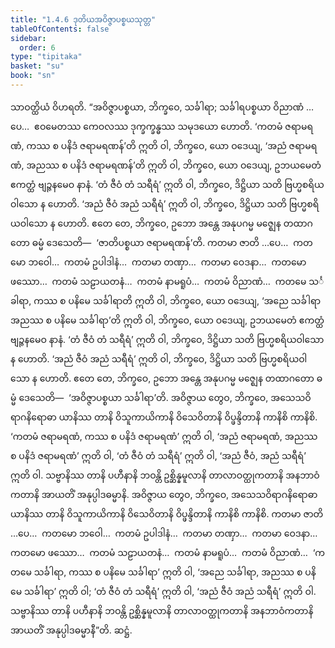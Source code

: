 ```yaml
---
title: "1.4.6 ဒုတိယအဝိဇ္ဇာပစ္စယသုတ္တ"
tableOfContents: false
sidebar:
  order: 6
type: "tipitaka"
basket: "su"
book: "sn"
---
```



<DynamicBreadcrumb />

<Division number="36" book="sn" e="ch" v="18" p="285">

<Paragraph number="269" book="sn">
သာဝတ္ထိယံ ဝိဟရတိ. “အဝိဇ္ဇာပစ္စယာ, ဘိက္ခဝေ, သင်္ခါရာ; သင်္ခါရပစ္စယာ ဝိညာဏံ …ပေ…  ဧဝမေတဿ ကေဝလဿ ဒုက္ခက္ခန္ဓဿ သမုဒယော ဟောတိ.
</Paragraph>

<Paragraph number="270" book="sn">
‘ကတမံ ဇရာမရဏံ, ကဿ စ ပနိဒံ ဇရာမရဏန်’တိ ဣတိ ဝါ, ဘိက္ခဝေ, ယော ဝဒေယျ, ‘အညံ ဇရာမရဏံ, အညဿ စ ပနိဒံ ဇရာမရဏန်’တိ ဣတိ ဝါ, ဘိက္ခဝေ, ယော ဝဒေယျ, ဥဘယမေတံ ဧကတ္ထံ ဗျဉ္ဇနမေဝ နာနံ. ‘တံ ဇီဝံ တံ သရီရံ’ ဣတိ ဝါ, ဘိက္ခဝေ, ဒိဋ္ဌိယာ သတိ ဗြဟ္မစရိယဝါသော န ဟောတိ. ‘အညံ ဇီဝံ အညံ သရီရံ’ ဣတိ ဝါ, ဘိက္ခဝေ, ဒိဋ္ဌိယာ သတိ ဗြဟ္မစရိယဝါသော န ဟောတိ. ဧတေ တေ, ဘိက္ခဝေ, ဥဘော အန္တေ အနုပဂမ္မ မဇ္ဈေန တထာဂတော ဓမ္မံ ဒေသေတိ—  ‘ဇာတိပစ္စယာ ဇရာမရဏန်’တိ.
</Paragraph>

<Paragraph number="271" book="sn">
ကတမာ ဇာတိ …ပေ…  ကတမော ဘဝေါ…  ကတမံ ဥပါဒါနံ…  ကတမာ တဏှာ…  ကတမာ ဝေဒနာ…  ကတမော ဖဿော…  ကတမံ သဠာယတနံ…  ကတမံ နာမရူပံ…  ကတမံ ဝိညာဏံ…  ကတမေ သင်္ခါရာ, ကဿ စ ပနိမေ သင်္ခါရာတိ ဣတိ ဝါ, ဘိက္ခဝေ, ယော ဝဒေယျ, ‘အညေ သင်္ခါရာ အညဿ စ ပနိမေ သင်္ခါရာ’တိ ဣတိ ဝါ, ဘိက္ခဝေ, ယော ဝဒေယျ, ဥဘယမေတံ ဧကတ္ထံ ဗျဉ္ဇနမေဝ နာနံ. ‘တံ ဇီဝံ တံ သရီရံ’ ဣတိ ဝါ, ဘိက္ခဝေ, ဒိဋ္ဌိယာ သတိ ဗြဟ္မစရိယဝါသော န ဟောတိ. ‘အညံ ဇီဝံ အညံ သရီရံ’ ဣတိ ဝါ, ဘိက္ခဝေ, ဒိဋ္ဌိယာ သတိ ဗြဟ္မစရိယဝါသော န ဟောတိ. ဧတေ တေ, ဘိက္ခဝေ, ဥဘော အန္တေ အနုပဂမ္မ မဇ္ဈေန တထာဂတော ဓမ္မံ ဒေသေတိ—  ‘အဝိဇ္ဇာပစ္စယာ သင်္ခါရာ’တိ.
</Paragraph>

<Paragraph number="272" book="sn">
အဝိဇ္ဇာယ တွေဝ, ဘိက္ခဝေ, အသေသဝိရာဂနိရောဓာ ယာနိဿ တာနိ ဝိသူကာယိကာနိ ဝိသေဝိတာနိ ဝိပ္ဖန္ဒိတာနိ ကာနိစိ ကာနိစိ. ‘ကတမံ ဇရာမရဏံ, ကဿ စ ပနိဒံ ဇရာမရဏံ’ ဣတိ ဝါ, ‘အညံ ဇရာမရဏံ, အညဿ စ ပနိဒံ ဇရာမရဏံ’ ဣတိ ဝါ, ‘တံ ဇီဝံ တံ သရီရံ’ ဣတိ ဝါ, ‘အညံ ဇီဝံ, အညံ သရီရံ’ ဣတိ ဝါ. သဗ္ဗာနိဿ တာနိ ပဟီနာနိ ဘဝန္တိ ဥစ္ဆိန္နမူလာနိ တာလာဝတ္ထုကတာနိ အနဘာဝံကတာနိ အာယတိံ အနုပ္ပါဒဓမ္မာနိ.
</Paragraph>

<Paragraph number="273" book="sn">
အဝိဇ္ဇာယ တွေဝ, ဘိက္ခဝေ, အသေသဝိရာဂနိရောဓာ ယာနိဿ တာနိ ဝိသူကာယိကာနိ ဝိသေဝိတာနိ ဝိပ္ဖန္ဒိတာနိ ကာနိစိ ကာနိစိ. ကတမာ ဇာတိ …ပေ…  ကတမော ဘဝေါ…  ကတမံ ဥပါဒါနံ…  ကတမာ တဏှာ…  ကတမာ ဝေဒနာ…  ကတမော ဖဿော…  ကတမံ သဠာယတနံ…  ကတမံ နာမရူပံ…  ကတမံ ဝိညာဏံ…  ‘ကတမေ သင်္ခါရာ, ကဿ စ ပနိမေ သင်္ခါရာ’ ဣတိ ဝါ, ‘အညေ သင်္ခါရာ, အညဿ စ ပနိမေ သင်္ခါရာ’ ဣတိ ဝါ; ‘တံ ဇီဝံ တံ သရီရံ’ ဣတိ ဝါ, ‘အညံ ဇီဝံ အညံ သရီရံ’ ဣတိ ဝါ. သဗ္ဗာနိဿ တာနိ ပဟီနာနိ ဘဝန္တိ ဥစ္ဆိန္နမူလာနိ တာလာဝတ္ထုကတာနိ အနဘာဝံကတာနိ အာယတိံ အနုပ္ပါဒဓမ္မာနီ”တိ.

</Paragraph>
</Division>

<Paragraph number="274" type="center" book="sn">
ဆဋ္ဌံ.
</Paragraph>